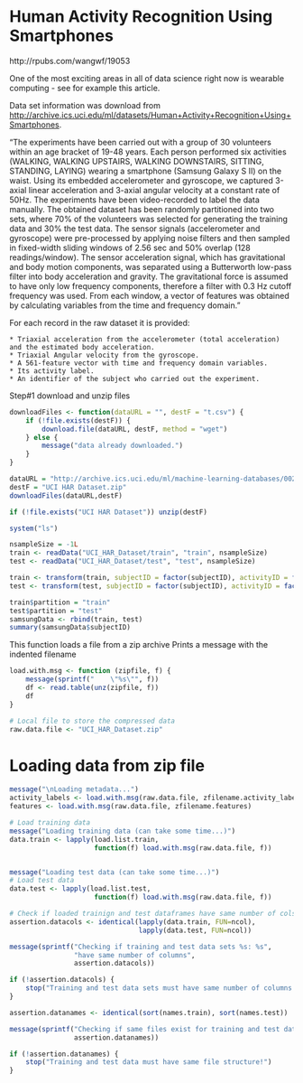 Human Activity Recognition Using Smartphones
========================================================
http://rpubs.com/wangwf/19053

One of the most exciting areas in all of data science right now is wearable computing - see for example this article.

Data set information was download from [http://archive.ics.uci.edu/ml/datasets/Human+Activity+Recognition+Using+Smartphones](http://archive.ics.uci.edu/ml/datasets/Human+Activity+Recognition+Using+Smartphones). 

"The experiments have been carried out with a group of 30 volunteers within an age bracket of 19-48 years. Each person performed six activities (WALKING, WALKING UPSTAIRS, WALKING DOWNSTAIRS, SITTING, STANDING, LAYING) wearing a smartphone (Samsung Galaxy S II) on the waist. Using its embedded accelerometer and gyroscope, we captured 3-axial linear acceleration and 3-axial angular velocity at a constant rate of 50Hz. The experiments have been video-recorded to label the data manually. The obtained dataset has been randomly partitioned into two sets, where 70% of the volunteers was selected for generating the training data and 30% the test data. The sensor signals (accelerometer and gyroscope) were pre-processed by applying noise filters and then sampled in fixed-width sliding windows of 2.56 sec and 50% overlap (128 readings/window). The sensor acceleration signal, which has gravitational and body motion components, was separated using a Butterworth low-pass filter into body acceleration and gravity. The gravitational force is assumed to have only low frequency components, therefore a filter with 0.3 Hz cutoff frequency was used. From each window, a vector of features was obtained by calculating variables from the time and frequency domain.”

For each record in the raw dataset it is provided:


```
* Triaxial acceleration from the accelerometer (total acceleration) and the estimated body acceleration.
* Triaxial Angular velocity from the gyroscope.
* A 561-feature vector with time and frequency domain variables.
* Its activity label.
* An identifier of the subject who carried out the experiment.
```

Step#1 download and unzip files


```r
downloadFiles <- function(dataURL = "", destF = "t.csv") {
    if (!file.exists(destF)) {
        download.file(dataURL, destF, method = "wget")
    } else {
        message("data already downloaded.")
    }
}
```

```r
dataURL = "http://archive.ics.uci.edu/ml/machine-learning-databases/00240/UCI%20HAR%20Dataset.zip"
destF = "UCI HAR Dataset.zip"
downloadFiles(dataURL,destF)

```

```r
if (!file.exists("UCI HAR Dataset")) unzip(destF)
```

```r
system("ls")
```


```r
nsampleSize = -1L
train <- readData("UCI_HAR_Dataset/train", "train", nsampleSize)
test <- readData("UCI_HAR_Dataset/test", "test", nsampleSize)
```

```r
train <- transform(train, subjectID = factor(subjectID), activityID = factor(activityID))
test <- transform(test, subjectID = factor(subjectID), activityID = factor(activityID))

train$partition = "train"
test$partition = "test"
samsungData <- rbind(train, test)
summary(samsungData$subjectID)
```


This function loads a file <f> from a zip archive <zipfile>
Prints a message with the indented filename <f>
```r
load.with.msg <- function (zipfile, f) {
    message(sprintf("    \"%s\"", f))
    df <- read.table(unz(zipfile, f))
    df
}
```

```r
# Local file to store the compressed data
raw.data.file <- "UCI_HAR_Dataset.zip"

```



############################################################
# Loading data from zip file                               # 
############################################################
```r
message("\nLoading metadata...")
activity_labels <- load.with.msg(raw.data.file, zfilename.activity_labels)
features <- load.with.msg(raw.data.file, zfilename.features)

# Load training data
message("Loading training data (can take some time...)")
data.train <- lapply(load.list.train, 
                     function(f) load.with.msg(raw.data.file, f))


message("Loading test data (can take some time...)")
# Load test data
data.test <- lapply(load.list.test, 
                     function(f) load.with.msg(raw.data.file, f))

# Check if loaded trainign and test dataframes have same number of cols 
assertion.datacols <- identical(lapply(data.train, FUN=ncol), 
                                lapply(data.test, FUN=ncol))

message(sprintf("Checking if training and test data sets %s: %s", 
                "have same number of columns", 
                assertion.datacols))

if (!assertion.datacols) {
    stop("Training and test data sets must have same number of columns!")
}
```









```r
assertion.datanames <- identical(sort(names.train), sort(names.test))

message(sprintf("Checking if same files exist for training and test data: %s",
                assertion.datanames))

if (!assertion.datanames) {
    stop("Training and test data must have same file structure!")
}

```







